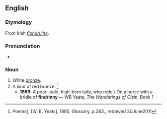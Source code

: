 ==English==

===Etymology===
From Irish ''[[fiondruine]]''.

===Pronunciation===
* {{IPA|/ˈfɪndɹɪni/}}

===Noun===
{{en-noun|-}}

# White [[bronze]].
# A kind of red bronze.  <ref>Poems[http://www.scribd.com/doc/35178129/POEMS-BY-W-B-YEATS], [W. B. Yeats], 1895, Glossary, p.283., retrieved 30June2011</ref>
#* '''1889''': A pearl-pale, high-born lady, who rode / On a horse with a bridle of '''findrinny''' — WB Yeats, ''The Wanderings of Oisin'', Book 1
